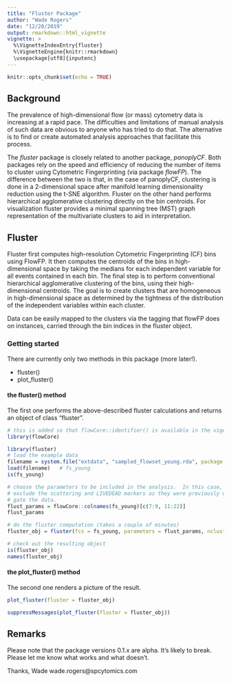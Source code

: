 ```yaml
---
title: "Fluster Package"
author: "Wade Rogers"
date: "12/20/2019"
output: rmarkdown::html_vignette
vignette: >
  %\VignetteIndexEntry{fluster}
  %\VignetteEngine{knitr::rmarkdown}
  \usepackage[utf8]{inputenc}
---
```


```r
knitr::opts_chunk$set(echo = TRUE)
```

## Background

The prevalence of high-dimensional flow (or mass) cytometry data is increasing at a rapid pace.
The difficulties and limitations of manual analysis of such data are obvious to anyone who has
tried to do that.  The alternative is to find or create automated analysis approaches that
facilitate this process.

The *fluster* package is closely related to another package, *panoplyCF*.  Both packages 
rely on the speed and efficiency of reducing the number of items to cluster using 
Cytometric Fingerprinting (via package *flowFP*).  The difference between the two is that,
in the case of panoplyCF, clustering is done in a 2-dimensional space after 
manifold learning dimensionality reduction using the t-SNE algorithm.  Fluster on the
other hand performs hierarchical agglomerative clustering directly on the bin centroids.
For visualization fluster provides a minimal spanning tree (MST) graph representation of
the multivariate clusters to aid in interpretation.

## Fluster
Fluster first computes high-resolution 
Cytometric Fingerprinting (CF) bins using FlowFP.  It then computes the centroids of the bins
in high-dimensional space by taking the medians for each independent variable for all
events contained in each bin. The final step is to perform conventional hierarchical agglomerative clustering of the
bins, using their high-dimensional centroids.  The goal is to create clusters
that are homogeneous in high-dimensional space as determined by the tightness of 
the distribution of the independent variables within each cluster.

Data can be easily mapped to the clusters via the tagging that flowFP does on instances,
carried through the bin indices in the fluster object.

### Getting started

There are currently only two methods in this package (more later!).

* fluster()
* plot_fluster()

#### the fluster() method
The first one performs the above-described fluster calculations and returns an object of class "fluster".

```r
# this is added so that flowCore::identifier() is available in the vigette environment
library(flowCore)
```

```r
library(fluster)
# load the example data
filename = system.file("extdata", "sampled_flowset_young.rda", package = "fluster")
load(filename)   # fs_young
is(fs_young)

# choose the parameters to be included in the analysis.  In this case,
# exclude the scattering and LIVEDEAD markers as they were previously used to
# gate the data.
flust_params = flowCore::colnames(fs_young)[c(7:9, 11:22)]
flust_params

# do the fluster computation (takes a couple of minutes)
fluster_obj = fluster(fcs = fs_young, parameters = flust_params, nclust = NULL)

# check out the resulting object
is(fluster_obj)
names(fluster_obj)
```

#### the plot_fluster() method
The second one renders a picture of the result.

```r
plot_fluster(fluster = fluster_obj)
```

```r

suppressMessages(plot_fluster(fluster = fluster_obj))
```

## Remarks
Please note that the package versions 0.1.x are alpha.  It's likely to break.  Please let 
me know what works and what doesn't.

Thanks,
Wade
wade.rogers@spcytomics.com


